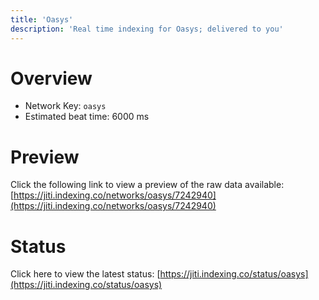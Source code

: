 ```yaml
---
title: 'Oasys'
description: 'Real time indexing for Oasys; delivered to you'
---
```


# Overview
- Network Key: `oasys`
- Estimated beat time: 6000 ms

# Preview
Click the following link to view a preview of the raw data available: [https://jiti.indexing.co/networks/oasys/7242940](https://jiti.indexing.co/networks/oasys/7242940)

# Status
Click here to view the latest status: [https://jiti.indexing.co/status/oasys](https://jiti.indexing.co/status/oasys)
